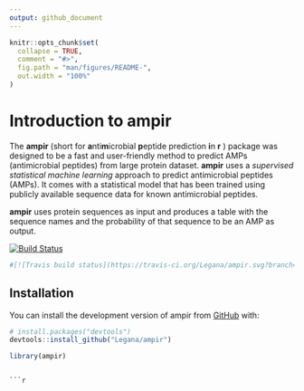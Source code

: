 ```yaml
---
output: github_document
---
```


<!-- README.md is generated from README.Rmd. Please edit that file -->

```r
knitr::opts_chunk$set(
  collapse = TRUE,
  comment = "#>",
  fig.path = "man/figures/README-",
  out.width = "100%"
)
```
# Introduction to ampir

The **ampir** (short for **a**nti**m**icrobial **p**eptide prediction **i**n **r** ) package was designed to be a fast and user-friendly method to predict AMPs (antimicrobial peptides) from large protein dataset. **ampir** uses a *supervised statistical machine learning* approach to predict antimicrobial peptides (AMPs).  It comes with a statistical model that has been trained using publicly available sequence data for known antimicrobial peptides. 

**ampir** uses protein sequences as input and produces a table with the sequence names and the probability of that sequence to be an AMP as output. 


<!-- badges: start -->
[![Build Status](https://travis-ci.com/Legana/ampir.svg?token=fesxqj9vWJzeRTtyzLHt&branch=master)](https://travis-ci.com/Legana/ampir)
<!-- badges: end -->

```r
#[![Travis build status](https://travis-ci.org/Legana/ampir.svg?branch=master)](https://travis-ci.org/Legana/ampir)
```

## Installation

You can install the development version of ampir from [GitHub](https://github.com/) with:

```r
# install.packages("devtools")
devtools::install_github("Legana/ampir")
```


```r
library(ampir)
```


```

```r
```



```r
```

```r
```

